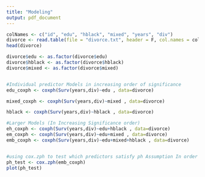 ```yaml
---
title: "Modeling"
output: pdf_document
---
```


```r
colNames <- c("id", "edu", "hblack", "mixed", "years", "div")
divorce <- read.table(file = "divorce.txt", header = F, col.names = colNames)
head(divorce)
```
```r
divorce$edu <- as.factor(divorce$edu)
divorce$hblack <- as.factor(divorce$hblack)
divorce$mixed <- as.factor(divorce$mixed)


#Individual predictor Models in increasing order of significance
edu_coxph <- coxph(Surv(years,div)~edu , data=divorce)

mixed_coxph <- coxph(Surv(years,div)~mixed , data=divorce)

hblack <- coxph(Surv(years,div)~hblack , data=divorce)

#Larger Models (In Increasing Significance order)
eh_coxph <- coxph(Surv(years,div)~edu+hblack , data=divorce)
em_coxph <- coxph(Surv(years,div)~edu+mixed , data=divorce)
emb_coxph <- coxph(Surv(years,div)~edu+mixed+hblack , data=divorce)


#using cox.zph to test which predictors satisfy ph Assumption In order #make a stratified model
ph_test <- cox.zph(emb_coxph)
plot(ph_test)

```
